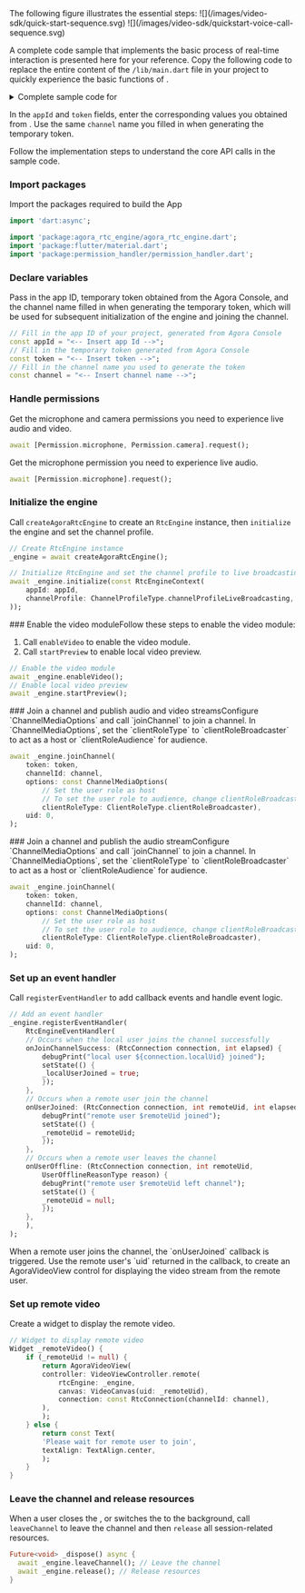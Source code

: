 <PlatformWrapper platform = "flutter">
The following figure illustrates the essential steps:
<ProductWrapper notAllowed="voice-calling">
![](/images/video-sdk/quick-start-sequence.svg)
</ProductWrapper>
<ProductWrapper product="voice-calling">
![](/images/video-sdk/quickstart-voice-call-sequence.svg)
</ProductWrapper>

A complete code sample that implements the basic process of real-time interaction is presented here for your reference. Copy the following code to replace the entire content of the `/lib/main.dart` file in your project to quickly experience the basic functions of <Vpd k="NAME" />. 

<details> 
<summary>Complete sample code for <Vpd k="NAME" /></summary>

<ProductWrapper product="voice-calling">

```dart
import 'dart:async';

import 'package:agora_rtc_engine/agora_rtc_engine.dart';
import 'package:flutter/material.dart';
import 'package:permission_handler/permission_handler.dart';

void main() => runApp(MyApp());

// Fill in the App ID of the project, generated from Agora console
const appId = "<-- Insert App Id -->";
// Fill in the temporary token generated using Agora console
const token = "<-- Insert Token -->";
// Fill in the channel name
const channel = "<-- Insert Channel Name -->";

// Application class
class MyApp extends StatefulWidget {
  const MyApp({Key? key}) : super(key: key);

  @override
  _MyAppState createState() => _MyAppState();
}

// Application state class
class _MyAppState extends State<MyApp> {
  int? _remoteUid;
  bool _localUserJoined = false;
  late RtcEngine _engine;

  @override
  void initState() {
    super.initState();
    initAgora();
  }

  // Initialize 
  Future<void> initAgora() async {
    // Get permission
    await [Permission.microphone].request();

    // Create an RtcEngine instance
    _engine = await createAgoraRtcEngine();

    // Initialize RtcEngine and set the channel profile 
    await _engine.initialize(const RtcEngineContext(
      appId: appId,
      channelProfile: ChannelProfileType.channelProfileLiveBroadcasting,
    ));

    // Handle engine events
    _engine.registerEventHandler(
      RtcEngineEventHandler(
        onJoinChannelSuccess: (RtcConnection connection, int elapsed) {
          debugPrint("local user ${connection.localUid} joined");
          setState(() {
            _localUserJoined = true;
          });
        },
        onUserJoined: (RtcConnection connection, int remoteUid, int elapsed) {
          debugPrint("remote user $remoteUid joined");
          setState(() {
            _remoteUid = remoteUid;
          });
        },
        onUserOffline: (RtcConnection connection, int remoteUid,
            UserOfflineReasonType reason) {
          debugPrint("remote user $remoteUid left channel");
          setState(() {
            _remoteUid = null;
          });
        },
      ),
    );

    // Join the channel and set the user role as the host
    await _engine.joinChannel(
      token: token,
      channelId: channel,
      options: const ChannelMediaOptions(
          clientRoleType: ClientRoleType.clientRoleBroadcaster),
      uid: 0,
    );
  }

  @override
  void dispose() {
    super.dispose();
    _dispose();
  }

  Future<void> _dispose() async {
    await _engine.leaveChannel(); // Leave the channel
    await _engine.release(); // Release resources
  }

  // Build the UI
  @override
  Widget build(BuildContext context) {
    return MaterialApp(
      title: 'Agora Voice Call',
      home: Scaffold(
        appBar: AppBar(
          title: Text('Agora Voice Call'),
        ),
        body: Center(
          child: Text('Have a voice call!'),
        ),
      ),
    );
  }
}
```
</ProductWrapper>
<ProductWrapper notAllowed="voice-calling">

```dart
import 'dart:async';

import 'package:agora_rtc_engine/agora_rtc_engine.dart';
import 'package:flutter/material.dart';
import 'package:permission_handler/permission_handler.dart';

void main() => runApp(MyApp());

// Fill in the app ID of your project, generated from Agora Console
const appId = "<-- Insert app Id -->";
// Fill in the temporary token generated from Agora Console
const token = "<-- Insert token -->";
// Fill in the channel name you used to generate the token
const channel = "<-- Insert channel name -->";

// Application class
class MyApp extends StatefulWidget {
  const MyApp({Key? key}) : super(key: key);

  @override
  _MyAppState createState() => _MyAppState();
}

// Application state class
class _MyAppState extends State<MyApp> {
  int? _remoteUid; // The UID of the remote user
  bool _localUserJoined = false; // Indicates whether the local user has joined the channel
  late RtcEngine _engine; // The RtcEngine instances

  @override
  void initState() {
    super.initState();
    initAgora();
  }

  Future<void> initAgora() async {
    // Get microphone and camera permissions
    await [Permission.microphone, Permission.camera].request();

    // Create RtcEngine instance
    _engine = await createAgoraRtcEngine();

    // Initialize RtcEngine and set the channel profile to live broadcasting
    await _engine.initialize(const RtcEngineContext(
      appId: appId,
      channelProfile: ChannelProfileType.channelProfileLiveBroadcasting,
    ));

    // Add an event handler
    _engine.registerEventHandler(
      RtcEngineEventHandler(
        // Occurs when the local user joins the channel successfully
        onJoinChannelSuccess: (RtcConnection connection, int elapsed) {
          debugPrint("local user ${connection.localUid} joined");
          setState(() {
            _localUserJoined = true;
          });
        },
        // Occurs when a remote user join the channel
        onUserJoined: (RtcConnection connection, int remoteUid, int elapsed) {
          debugPrint("remote user $remoteUid joined");
          setState(() {
            _remoteUid = remoteUid;
          });
        },
        // Occurs when a remote user leaves the channel
        onUserOffline: (RtcConnection connection, int remoteUid,
            UserOfflineReasonType reason) {
          debugPrint("remote user $remoteUid left channel");
          setState(() {
            _remoteUid = null;
          });
        },
      ),
    );
    // Enable the video module
    await _engine.enableVideo();
    // Enable local video preview
    await _engine.startPreview();
    // Join a channel
    await _engine.joinChannel(
      token: token,
      channelId: channel,
      options: const ChannelMediaOptions(
          // Set the user role as host
          // To set the user role to audience, change clientRoleBroadcaster to clientRoleAudience
          clientRoleType: ClientRoleType.clientRoleBroadcaster),
      uid: 0,
    );
  }

  @override
  void dispose() {
    super.dispose();
    _dispose();
  }

  Future<void> _dispose() async {
    // Leave the channel
    await _engine.leaveChannel();
    // Release resources
    await _engine.release(); 
  }

  // Build the UI to display local and remote videos
  @override
  Widget build(BuildContext context) {
    return MaterialApp(
      home: Scaffold(
        appBar: AppBar(
          title: const Text('Agora Video Call'),
        ),
        body: Stack(
          children: [
            Center(
              child: _remoteVideo(),
            ),
           Align(
              alignment: Alignment.topLeft,
              child: SizedBox(
                width: 100,
                height: 150,
                child: Center(
                  child: _localUserJoined
                      ? AgoraVideoView(
                          controller: VideoViewController(
                            rtcEngine: _engine,
                            canvas: const VideoCanvas(uid: 0),
                          ),
                        )
                      : const CircularProgressIndicator(),
                ),
              ),
            ),
          ],
        ),
      ),
    );
  }

  // Widget to display remote video
  Widget _remoteVideo() {
    if (_remoteUid != null) {
      return AgoraVideoView(
        controller: VideoViewController.remote(
          rtcEngine: _engine,
          canvas: VideoCanvas(uid: _remoteUid),
          connection: const RtcConnection(channelId: channel),
        ),
      );
    } else {
      return const Text(
        'Please wait for remote user to join',
        textAlign: TextAlign.center,
      );
    }
  }
}
```
</ProductWrapper>
</details>

<Admonition title="Information" type="info">In the `appId` and `token` fields, enter the corresponding values you obtained from <Vg k="CONSOLE"/>. Use the same `channel` name you filled in when generating the temporary token.</Admonition>

Follow the implementation steps to understand the core API calls in the sample code.

### Import package​s
Import the packages required to build the App

```dart
import 'dart:async';

import 'package:agora_rtc_engine/agora_rtc_engine.dart';
import 'package:flutter/material.dart';
import 'package:permission_handler/permission_handler.dart';
```

### Declare variables

Pass in the app ID, temporary token obtained from the Agora Console, and the channel name filled in when generating the temporary token, which will be used for subsequent initialization of the engine and joining the channel.

```dart
// Fill in the app ID of your project, generated from Agora Console
const appId = "<-- Insert app Id -->";
// Fill in the temporary token generated from Agora Console
const token = "<-- Insert token -->";
// Fill in the channel name you used to generate the token
const channel = "<-- Insert channel name -->";
```

### Handle permissions​
<ProductWrapper notAllowed="voice-calling">
Get the microphone and camera permissions you need to experience live audio and video.

```dart
await [Permission.microphone, Permission.camera].request();
```
</ProductWrapper>
<ProductWrapper product="voice-calling">
Get the microphone permission you need to experience live audio.

```dart
await [Permission.microphone].request();
```
</ProductWrapper>

### Initialize the engine
Call `createAgoraRtcEngine` to create an `RtcEngine` instance, then `initialize` the engine and set the channel profile.

```dart
// Create RtcEngine instance
_engine = await createAgoraRtcEngine();

// Initialize RtcEngine and set the channel profile to live broadcasting
await _engine.initialize(const RtcEngineContext(
    appId: appId,
    channelProfile: ChannelProfileType.channelProfileLiveBroadcasting,
));
```
<ProductWrapper notAllowed="voice-calling">
### Enable the video module​
Follow these steps to enable the video module:

1. Call `enableVideo` to enable the video module.
1. Call `startPreview` to enable local video preview.

```dart
// Enable the video module
await _engine.enableVideo();
// Enable local video preview
await _engine.startPreview();
```
</ProductWrapper>

<ProductWrapper notAllowed="voice-calling">
### Join a channel and publish audio and video streams​
Configure `ChannelMediaOptions` and call `joinChannel` to join a channel. In `ChannelMediaOptions`, set the `clientRoleType` to `clientRoleBroadcaster` to act as a host or `clientRoleAudience` for audience.

```dart
await _engine.joinChannel(
    token: token,
    channelId: channel,
    options: const ChannelMediaOptions(
        // Set the user role as host
        // To set the user role to audience, change clientRoleBroadcaster to clientRoleAudience
        clientRoleType: ClientRoleType.clientRoleBroadcaster),
    uid: 0,
);
```
</ProductWrapper>
<ProductWrapper product="voice-calling">
### Join a channel and publish the audio stream​
Configure `ChannelMediaOptions` and call `joinChannel` to join a channel. In `ChannelMediaOptions`, set the `clientRoleType` to `clientRoleBroadcaster` to act as a host or `clientRoleAudience` for audience.

```dart
await _engine.joinChannel(
    token: token,
    channelId: channel,
    options: const ChannelMediaOptions(
        // Set the user role as host
        // To set the user role to audience, change clientRoleBroadcaster to clientRoleAudience
        clientRoleType: ClientRoleType.clientRoleBroadcaster),
    uid: 0,
);
```
</ProductWrapper>

### Set up an event handler
Call `registerEventHandler` to add callback events and handle event logic.

```dart
// Add an event handler
_engine.registerEventHandler(
    RtcEngineEventHandler(
    // Occurs when the local user joins the channel successfully
    onJoinChannelSuccess: (RtcConnection connection, int elapsed) {
        debugPrint("local user ${connection.localUid} joined");
        setState(() {
        _localUserJoined = true;
        });
    },
    // Occurs when a remote user join the channel
    onUserJoined: (RtcConnection connection, int remoteUid, int elapsed) {
        debugPrint("remote user $remoteUid joined");
        setState(() {
        _remoteUid = remoteUid;
        });
    },
    // Occurs when a remote user leaves the channel
    onUserOffline: (RtcConnection connection, int remoteUid,
        UserOfflineReasonType reason) {
        debugPrint("remote user $remoteUid left channel");
        setState(() {
        _remoteUid = null;
        });
    },
    ),
);
```
<ProductWrapper notAllowed="voice-calling">
When a remote user joins the channel, the `onUserJoined` callback is triggered. Use the remote user's `uid` returned in the callback, to create an AgoraVideoView control for displaying the video stream from the remote user.

### Set up remote video
Create a widget to display the remote video.

```dart
// Widget to display remote video
Widget _remoteVideo() {
    if (_remoteUid != null) {
        return AgoraVideoView(
        controller: VideoViewController.remote(
            rtcEngine: _engine,
            canvas: VideoCanvas(uid: _remoteUid),
            connection: const RtcConnection(channelId: channel),
        ),
        );
    } else {
        return const Text(
        'Please wait for remote user to join',
        textAlign: TextAlign.center,
        );
    }
}
```
</ProductWrapper>

### Leave the channel and release resources​
When a user closes the <Vpl k="CLIENT"/>, or switches the <Vpl k="CLIENT"/> to the background, call `leaveChannel` to leave the channel and then `release` all session-related resources.

```dart
Future<void> _dispose() async {
  await _engine.leaveChannel(); // Leave the channel
  await _engine.release(); // Release resources
}
```

</PlatformWrapper>